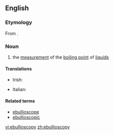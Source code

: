 ==English==

===Etymology===
From {{etyl|la|en}} {{term/t|la|ēbulliō}}{{suffix||scopy}}.

===Noun===
{{en-noun|-}}

# {{context|physics|lang=en}} the [[measurement]] of the [[boiling point]] of [[liquid]]s

====Translations====
{{trans-top|measurement of the boiling point of liquids}}
* Irish: {{t-|ga|eibilleascópacht|f}}
{{trans-mid}}
* Italian: {{t-|it|ebullioscopia|f}}
{{trans-bottom}}

====Related terms====
* [[ebullioscope]]
* [[ebullioscopic]]

[[vi:ebullioscopy]]
[[zh:ebullioscopy]]